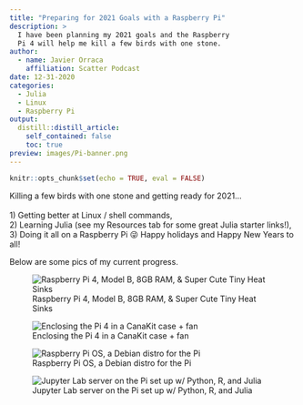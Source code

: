 ```yaml
---
title: "Preparing for 2021 Goals with a Raspberry Pi"
description: > 
  I have been planning my 2021 goals and the Raspberry
  Pi 4 will help me kill a few birds with one stone.
author:
  - name: Javier Orraca
    affiliation: Scatter Podcast
date: 12-31-2020
categories:
  - Julia
  - Linux
  - Raspberry Pi
output:
  distill::distill_article:
    self_contained: false
    toc: true
preview: images/Pi-banner.png
---
```


```r
knitr::opts_chunk$set(echo = TRUE, eval = FALSE)
```

Killing a few birds with one stone and getting ready for 2021...
<br><br>1) Getting better at Linux / shell commands, <br>
2) Learning Julia (see my Resources tab for some great Julia starter links!), <br>
3) Doing it all on a Raspberry Pi 😜  Happy holidays and Happy New Years to all!

Below are some pics of my current progress.

![Raspberry Pi 4, Model B, 8GB RAM, & Super Cute Tiny Heat Sinks](./images/Pi1.jpg)

![Enclosing the Pi 4 in a CanaKit case + fan](./images/Pi2.jpg)

![Raspberry Pi OS, a Debian distro for the Pi](./images/Pi3.jpg)

![Jupyter Lab server on the Pi set up w/ Python, R, and Julia](./images/Pi4.jpeg)